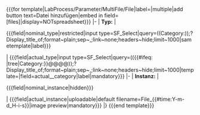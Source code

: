 <includeonly><nowiki>{{{for template|LabProcess/Parameter/MultiFile/File|label=|multiple|add button text=Datei hinzufügen|embed in field=</nowiki>{{{template}}}<nowiki>[files]|display=NOTspreadsheet}}} </nowiki>
{{LabProcess/Step/Form/Param/Multi/Header}}
<!-- NOMINAL TYPE-->
|-
| '''Typ:'''
<!-- | '''Soll''' | -->
| <div class='sfselect-restricted'><nowiki>{{{field|</nowiki>nominal_type<nowiki>|restricted|input type=SF_Select|query=</nowiki>((Category:{{{category|File}}}))<nowiki>;?Display_title_of;format~plain;sep~,;link~none;headers~hide;limit~1000|sametemplate|label}}}</nowiki></div>
<!-- ACTUAL TYPE-->
<!-- | '''Ist''' | -->
| <nowiki>{{{field|</nowiki>actual_type<nowiki>|input type=SF_Select|query=((</nowiki>{{#ifeq: {{{category_input_type|tree}}}|tree|Category:}}<nowiki>@@@@));?Display_title_of;format~plain;sep~,;link~none;headers~hide;limit~1000|template=</nowiki>{{{template}}}<nowiki>|field=</nowiki>actual_{{{template_parameter}}}_category<nowiki>|label|mandatory}}}</nowiki>
|-
| '''Instanz:'''
<!-- NOMINAL INSTANCE -->
<!-- | '''Soll''' | -->
| <div class=PageFormsExtensions_field_preview_link><nowiki>{{{field|</nowiki>nominal_instance<nowiki>|hidden}}}</nowiki></div>
<!-- | {{#if: {{#urlget:{{{template|}}}[nominal_instance]|}} | [[Media:{{#urlget:{{{template|}}}[nominal_instance]|}}]] | {{Message/NotDefined}}}} -->
<!-- ACTUAL INSTANCE -->
<!-- | '''Ist''' | -->
| <nowiki>{{{field|</nowiki>actual_instance<nowiki>|uploadable|default filename=File_{{#time:Y-m-d_H-i-s}}|image preview|mandatory}}}</nowiki>
|}
<nowiki>{{{end template}}}</nowiki></includeonly>